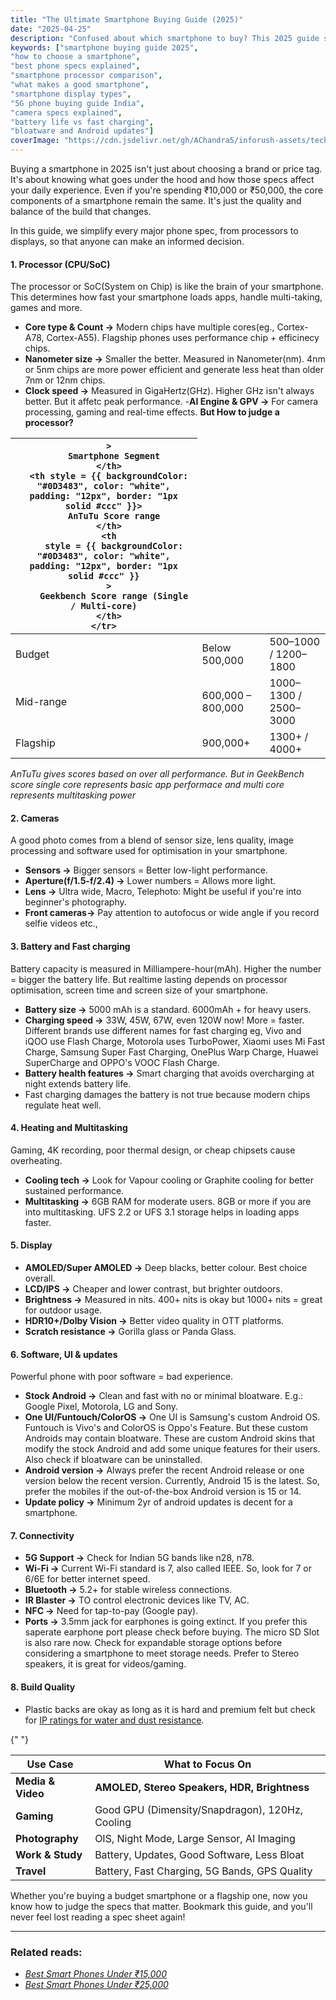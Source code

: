 ```yaml
---
title: "The Ultimate Smartphone Buying Guide (2025)"
date: "2025-04-25"
description: "Confused about which smartphone to buy? This 2025 guide simplifies specs like processors, cameras, displays, battery, and more for all budgets."
keywords: ["smartphone buying guide 2025",  
"how to choose a smartphone", 
"best phone specs explained",  
"smartphone processor comparison",  
"what makes a good smartphone",  
"smartphone display types",  
"5G phone buying guide India",  
"camera specs explained",  
"battery life vs fast charging",  
"bloatware and Android updates"]
coverImage: "https://cdn.jsdelivr.net/gh/AChandra5/inforush-assets/tech-gadgets/smartphone-buying-guide.png"
---
```


Buying a smartphone in 2025 isn't just about choosing a brand or price tag. It's about knowing what goes under the hood and how those specs affect your daily experience. Even if you're spending ₹10,000 or ₹50,000, the core components of a smartphone remain the same. It's just the quality and balance of the build that changes.

In this guide, we simplify every major phone spec, from processors to displays, so that anyone can make an informed decision.

#### 1. Processor (CPU/SoC)

The processor or SoC(System on Chip) is like the brain of your smartphone. This determines how fast your smartphone loads apps, handle multi-taking, games and more.

- **Core type & Count ->** Modern chips have multiple cores(eg., Cortex-A78, Cortex-A55). Flagship phones uses performance chip + efficinecy chips.
- **Nanometer size ->** Smaller the better. Measured in Nanometer(nm). 4nm or 5nm chips are more power efficient and generate less heat than older 7nm or 12nm chips.
- **Clock speed ->** Measured in GigaHertz(GHz). Higher GHz isn't always better. But it affetc peak performance. -**AI Engine & GPV ->** For camera processing, gaming and real-time effects. **But How to judge a processor?**

<table
  style={{
    width: "90%",
    borderCollapse: "collapse",
    marginTop: "20px",
    fontSize: "0.7rem",
    margin: "auto"
  }}
>
  <thead>
    <tr style={{ backgroundColor: "#f4f4f4" }}>
      <th
               style = {{ backgroundColor: "#0D3483", color: "white", padding: "12px", border: "1px solid #ccc" }}

      >
        Smartphone Segment
      </th>
      <th style = {{ backgroundColor: "#0D3483", color: "white", padding: "12px", border: "1px solid #ccc" }}>
        AnTuTu Score range
      </th>
      <th
        style = {{ backgroundColor: "#0D3483", color: "white", padding: "12px", border: "1px solid #ccc" }}
      >
        Geekbench Score range (Single / Multi-core)
      </th>
    </tr>
  </thead>
  <tbody>
    <tr>
      <td style={{ border: "1px solid #dbdde0", padding: "10px", fontSize: "1rem" }}>Budget</td>
      <td style={{ border: "1px solid #dbdde0", padding: "10px", fontSize: "1rem" }}>
        Below 500,000
      </td>
      <td style={{ border: "1px solid #dbdde0", padding: "10px", fontSize: "1rem" }}>
        500–1000 / 1200–1800
      </td>
    </tr>
    <tr>
      <td style={{ border: "1px solid #dbdde0", padding: "10px", fontSize: "1rem" }}>
        Mid-range
      </td>
      <td style={{ border: "1px solid #dbdde0", padding: "10px", fontSize: "1rem" }}>
        600,000 – 800,000
      </td>
      <td style={{ border: "1px solid #dbdde0", padding: "10px", fontSize: "1rem" }}>
        1000–1300 / 2500–3000
      </td>
    </tr>
    <tr>
      <td style={{ border: "1px solid #dbdde0", padding: "10px", fontSize: "1rem" }}>Flagship</td>
      <td style={{ border: "1px solid #dbdde0", padding: "10px", fontSize: "1rem" }}>900,000+</td>
      <td style={{ border: "1px solid #dbdde0", padding: "10px", fontSize: "1rem" }}>
        1300+ / 4000+
      </td>
    </tr>
  </tbody>
</table>
<em style={{fontSize: "1rem", padding: "5px"}}>AnTuTu gives scores based on over all performance. But in GeekBench score single core represents basic app performace and multi core represents multitasking power</em>

#### 2. Cameras

A good photo comes from a blend of sensor size, lens quality, image processing and software used for optimisation in your smartphone.

- **Sensors ->** Bigger sensors = Better low-light performance.
- **Aperture(f/1.5-f/2.4) ->** Lower numbers = Allows more light.
- **Lens ->** Ultra wide, Macro, Telephoto: Might be useful if you're into beginner's  photography.
- **Front cameras->** Pay attention to autofocus or wide angle if you record selfie videos etc.,

#### 3. Battery and Fast charging

Battery capacity is measured in Milliampere-hour(mAh). Higher the number = bigger the battery life. But realtime lasting depends on processor optimisation, screen time and screen size of your smartphone.

- **Battery size ->** 5000 mAh is a standard. 6000mAh + for heavy users.
- **Charging speed ->** 33W, 45W, 67W, even 120W now! More = faster. Different brands use different names for fast charging eg, Vivo and iQOO use Flash Charge, Motorola uses TurboPower, Xiaomi uses Mi Fast Charge, Samsung Super Fast Charging, OnePlus Warp Charge, Huawei SuperCharge and OPPO's VOOC Flash Charge.
- **Battery health features ->** Smart charging that avoids overcharging at night extends battery life.
- Fast charging damages the battery is not true because modern chips regulate heat well.

#### 4. Heating and Multitasking

Gaming, 4K recording, poor thermal design, or cheap chipsets cause overheating.

- **Cooling tech ->** Look for Vapour cooling or Graphite cooling for better sustained performance.
- **Multitasking ->** 6GB RAM for moderate users. 8GB or more if you are into multitasking. UFS 2.2 or UFS 3.1 storage helps in loading apps faster.

#### 5. Display

- **AMOLED/Super AMOLED ->** Deep blacks, better colour. Best choice overall.
- **LCD/IPS ->** Cheaper and lower contrast, but brighter outdoors.
- **Brightness ->** Measured in nits. 400+ nits is okay but 1000+ nits = great for outdoor usage.
- **HDR10+/Dolby Vision ->** Better video quality in OTT platforms.
- **Scratch resistance ->** Gorilla glass or Panda Glass.

#### 6. Software, UI & updates

Powerful phone with poor software = bad experience.

- **Stock Android ->** Clean and fast with no or minimal bloatware. E.g.: Google Pixel, Motorola, LG and Sony.
- **One UI/Funtouch/ColorOS ->** One UI is Samsung's custom Android OS. Funtouch is Vivo's and ColorOS is Oppo's Feature. But these custom Androids may contain bloatware. These are custom Android skins that modify the stock Android and add some unique features for their users. Also check if bloatware can be uninstalled.
- **Android version ->**  Always prefer the recent Android release or one version below the recent version. Currently, Android 15 is the latest. So, prefer the mobiles if the out-of-the-box Android version is 15 or 14.
- **Update policy ->** Minimum 2yr of android updates is decent for a smartphone.

#### 7. Connectivity

- **5G Support ->** Check for Indian 5G bands like n28, n78.
- **Wi-Fi ->** Current Wi-Fi standard is 7, also called IEEE. So, look for 7 or 6/6E for better internet speed.
- **Bluetooth ->** 5.2+ for stable wireless connections.
- **IR Blaster ->** TO control electronic devices like TV, AC.
- **NFC ->** Need for tap-to-pay (Google pay).
- **Ports ->** 3.5mm jack for earphones is going extinct. If you prefer this saperate earphone port please check before buying. The micro SD Slot is also rare now. Check for expandable storage options before considering a smartphone to meet storage needs. Prefer to Stereo speakers, it is great for videos/gaming.

#### 8. Build Quality

- Plastic backs are okay as long as it is hard and premium felt but check for <a href="https://www.digitaltrends.com/mobile/what-do-ip-ratings-mean/#dt-heading-military-specifications-and-standards" target='_blank'>IP ratings for water and dust resistance</a>.

{" "}

<table
  style={{
    width: "100%",
    borderCollapse: "collapse",
    marginTop: "20px",
    fontSize: "1rem",
  }}
>
  <thead>
    <tr style={{ backgroundColor: "#f4f4f4" }}>
      <th style = {{ backgroundColor: "#0D3483", color: "white", padding: "12px", border: "1px solid #ccc", fontSize: "1rem" }}
      >
        Use Case
      </th>
      <th style = {{ backgroundColor: "#0D3483", color: "white", padding: "12px", border: "1px solid #ccc", fontSize: "1rem" }}
      >
        What to Focus On
      </th>
    </tr>
  </thead>
  <tbody>
    <tr>
      <td style={{ border: "1px solid #dbdde0", padding: "10px", fontSize: "1rem" }}>
        <strong>Media & Video</strong>
      </td>
      <td style={{ border: "1px solid #dbdde0", padding: "10px", fontSize: "1rem" }}>
        <strong>AMOLED, Stereo Speakers, HDR, Brightness</strong>
      </td>
    </tr>
    <tr>
      <td style={{ border: "1px solid #dbdde0", padding: "10px", fontSize: "1rem" }}><strong>Gaming</strong></td>
      <td style={{ border: "1px solid #dbdde0", padding: "10px", fontSize: "1rem" }}>
        Good GPU (Dimensity/Snapdragon), 120Hz, Cooling
      </td>
    </tr>
    <tr>
      <td style={{ border: "1px solid #dbdde0", padding: "10px", fontSize: "1rem" }}>
        <strong>Photography</strong>
      </td>
      <td style={{ border: "1px solid #dbdde0", padding: "10px", fontSize: "1rem" }}>
        OIS, Night Mode, Large Sensor, AI Imaging
      </td>
    </tr>
    <tr>
      <td style={{ border: "1px solid #dbdde0", padding: "10px", fontSize: "1rem" }}>
        <strong>Work & Study</strong>
      </td>
      <td style={{ border: "1px solid #dbdde0", padding: "10px", fontSize: "1rem" }}>
        Battery, Updates, Good Software, Less Bloat
      </td>
    </tr>
    <tr>
      <td style={{ border: "1px solid #dbdde0", padding: "10px", fontSize: "1rem" }}><strong>Travel</strong></td>
      <td style={{ border: "1px solid #dbdde0", padding: "10px", fontSize: "1rem" }}>
        Battery, Fast Charging, 5G Bands, GPS Quality
      </td>
    </tr>
  </tbody>
</table>

Whether you're buying a budget smartphone or a flagship one, now you know how to judge the specs that matter. Bookmark this guide, and you'll never feel lost reading a spec sheet again!

---
### Related reads:
- <em><a href="/category/tech-gadgets/best-smart-phones-under-15000"
      >Best Smart Phones Under ₹15,000</a></em>
- <em><a href="/category/tech-gadgets/best-smartphones-under-25000"
      >Best Smart Phones Under ₹25,000</a></em>
